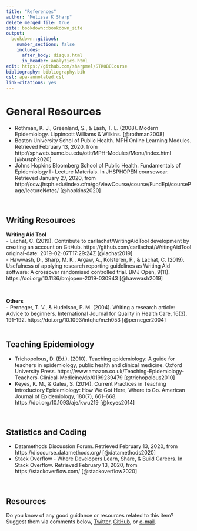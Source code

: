 ```yaml
---
title: "References"
author: "Melissa K Sharp"
delete_merged_file: true
site: bookdown::bookdown_site
output:
  bookdown::gitbook:
    number_sections: false 
    includes: 
      after_body: disqus.html
      in_header: analytics.html 
edit: https://github.com/sharpmel/STROBECourse
bibliography: bibliography.bib
csl: apa-annotated.csl
link-citations: yes
---
```


# General Resources
- Rothman, K. J., Greenland, S., & Lash, T. L. (2008). Modern Epidemiology. Lippincott Williams & Wilkins. [@rothman2008]  
- Boston University Schol of Public Health. MPH Online Learning Modules. Retrieved February 13, 2020, from http://sphweb.bumc.bu.edu/otlt/MPH-Modules/Menu/index.html [@busph2020]  
- Johns Hopkins Bloomberg School of Public Health.  Fundamentals of Epidemiology I : Lecture Materials. In JHSPHOPEN coursewear. Retrieved January 27, 2020, from http://ocw.jhsph.edu/index.cfm/go/viewCourse/course/FundEpi/coursePage/lectureNotes/ [@hopkins2020]  

</br> 

## Writing Resources
**Writing Aid Tool**  
- Lachat, C. (2019). Contribute to carllachat/WritingAidTool development by creating an account on GitHub. https://github.com/carllachat/WritingAidTool
original-date: 2019-02-07T17:29:24Z [@lachat2019]  
- Hawwash, D., Sharp, M. K., Argaw, A., Kolsteren, P., & Lachat, C. (2019). Usefulness of applying research reporting guidelines as Writing Aid software: A crossover randomised controlled trial. BMJ Open, 9(11). https://doi.org/10.1136/bmjopen-2019-030943 [@hawwash2019]  

</br> 

**Others**  
- Perneger, T. V., & Hudelson, P. M. (2004). Writing a research article: Advice to beginners. International Journal for Quality in Health Care, 16(3), 191–192. https://doi.org/10.1093/intqhc/mzh053 [@perneger2004]  
</br> 

## Teaching Epidemiology  
- Trichopolous, D. (Ed.). (2010). Teaching epidemiology: A guide for teachers in epidemiology, public health and clinical medicine. Oxford University Press. https://www.amazon.co.uk/Teaching-Epidemiology-Teachers-Clinical-Medicine/dp/0199239479 [@trichopolous2010]  
- Keyes, K. M., & Galea, S. (2014). Current Practices in Teaching Introductory Epidemiology: How We Got Here, Where to Go. American Journal of Epidemiology, 180(7), 661–668. https://doi.org/10.1093/aje/kwu219 [@keyes2014]  

</br> 

## Statistics and Coding  
- Datamethods Discussion Forum. Retrieved February 13, 2020, from  https://discourse.datamethods.org/ [@datamethods2020]  
- Stack Overflow - Where Developers Learn, Share, & Build Careers. In Stack Overflow. Retrieved February 13, 2020, from https://stackoverflow.com/ [@stackoverflow2020]  

</br> 

## Resources  
Do you know of any good guidance or resources related to this item? Suggest them via comments below, [Twitter](https://twitter.com/sharpmelk), [GitHub](https://github.com/sharpmel/STROBECourse), or [e-mail](mailto:melissaksharp@gmail.com).
</br> 